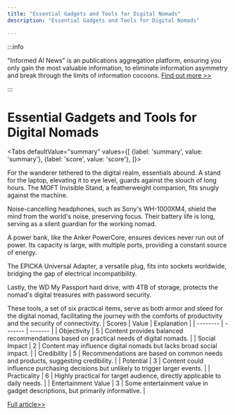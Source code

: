 ```yaml
---
title: "Essential Gadgets and Tools for Digital Nomads"
description: "Essential Gadgets and Tools for Digital Nomads"

---
```



:::info

"Informed AI News" is an publications aggregation platform, ensuring you only gain the most valuable information, to eliminate information asymmetry and break through the limits of information cocoons.  [Find out more >>](/)

:::

# Essential Gadgets and Tools for Digital Nomads


<Tabs
	defaultValue="summary"
	values={[
	{label: 'summary', value: 'summary'},
	{label: 'score', value: 'score'},
]}>
<TabItem value="summary">


For the wanderer tethered to the digital realm, essentials abound. A stand for the laptop, elevating it to eye level, guards against the slouch of long hours. The MOFT Invisible Stand, a featherweight companion, fits snugly against the machine.

Noise-cancelling headphones, such as Sony's WH-1000XM4, shield the mind from the world's noise, preserving focus. Their battery life is long, serving as a silent guardian for the working nomad.

A power bank, like the Anker PowerCore, ensures devices never run out of power. Its capacity is large, with multiple ports, providing a constant source of energy.

The EPICKA Universal Adapter, a versatile plug, fits into sockets worldwide, bridging the gap of electrical incompatibility.

Lastly, the WD My Passport hard drive, with 4TB of storage, protects the nomad's digital treasures with password security.

These tools, a set of six practical items, serve as both armor and steed for the digital nomad, facilitating the journey with the comforts of productivity and the security of connectivity.
</TabItem>
<TabItem value="score">
	| Scores     | Value   | Explanation |
	| -------- | ------- | ------- |
	| Objectivity  | 5    | Content provides balanced recommendations based on practical needs of digital nomads.    |
	| Social Impact | 2     | Content may influence digital nomads but lacks broad social impact.    |
	| Credibility    | 5    | Recommendations are based on common needs and products, suggesting credibility.    |
	| Potential    | 3    | Content could influence purchasing decisions but unlikely to trigger larger events.    |
	| Practicality    | 6    | Highly practical for target audience, directly applicable to daily needs.    |
	| Entertainment Value    | 3    | Some entertainment value in gadget descriptions, but primarily informative.    |
</TabItem>
</Tabs>

[Full article>>](https://sea.mashable.com/amazon-deals/33006/the-best-products-for-digital-nomads-must-have-gadgets-and-tools-for-remote-work)
